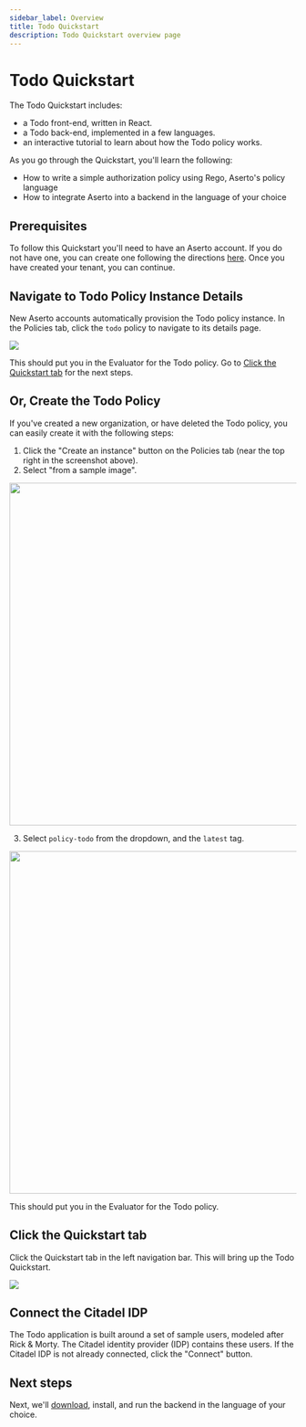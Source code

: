 ```yaml
---
sidebar_label: Overview
title: Todo Quickstart
description: Todo Quickstart overview page
---
```


# Todo Quickstart

The Todo Quickstart includes:
* a Todo front-end, written in React.
* a Todo back-end, implemented in a few languages.
* an interactive tutorial to learn about how the Todo policy works.

As you go through the Quickstart, you'll learn the following:
* How to write a simple authorization policy using Rego, Aserto's policy language
* How to integrate Aserto into a backend in the language of your choice

## Prerequisites
To follow this Quickstart you'll need to have an Aserto account. If you do not have one, you can create one following the directions [here](/docs/getting-started/first-steps/create-account). Once you have created your tenant, you can continue.

## Navigate to Todo Policy Instance Details

New Aserto accounts automatically provision the Todo policy instance. In the Policies tab, click the `todo` policy to navigate to its details page.

<img src="/todo/todo-policy.png" />

This should put you in the Evaluator for the Todo policy. Go to [Click the Quickstart tab](#click-the-quickstart-tab) for the next steps.

## Or, Create the Todo Policy

If you've created a new organization, or have deleted the Todo policy, you can easily create it with the following steps:
1. Click the "Create an instance" button on the Policies tab (near the top right in the screenshot above).
2. Select "from a sample image".

  <img src="/todo/from-a-sample-image.png" width="600px"/>

3. Select `policy-todo` from the dropdown, and the `latest` tag.

  <img src="/todo/create-policy-todo.png" width="600px"/>


This should put you in the Evaluator for the Todo policy. 

## Click the Quickstart tab

Click the Quickstart tab in the left navigation bar. This will bring up the Todo Quickstart.

<img src="/todo/todo-quickstart.png" />

## Connect the Citadel IDP

The Todo application is built around a set of sample users, modeled after Rick & Morty. The Citadel identity provider (IDP) contains these users. If the Citadel IDP is not already connected, click the "Connect" button.

## Next steps

Next, we'll [download](/docs/quickstarts/todo/download-backend), install, and run the backend in the language of your choice.

